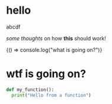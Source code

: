 # hello

<Testing123>
    abcdf
</Testing123>

<Testing />

*some thoughts* on how **this** should work!

{() => console.log("what is going on?")}

# wtf is going on?

```python
def my_function():
  print("Hello from a function")
```

